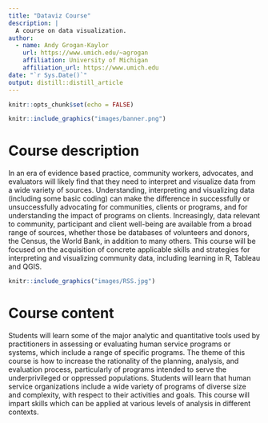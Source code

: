 ```yaml
---
title: "Dataviz Course"
description: |
  A course on data visualization.
author:
  - name: Andy Grogan-Kaylor
    url: https://www.umich.edu/~agrogan
    affiliation: University of Michigan
    affiliation_url: https://www.umich.edu
date: "`r Sys.Date()`"
output: distill::distill_article
---
```


```r

knitr::opts_chunk$set(echo = FALSE)

```

```r

knitr::include_graphics("images/banner.png")

```

# Course description

In an era of evidence based practice, community workers, advocates, and evaluators will likely find that they need to interpret and visualize data from a wide variety of sources. Understanding, interpreting and visualizing data (including some basic coding) can make the difference in successfully or unsuccessfully advocating for communities, clients or programs, and for understanding the impact of programs on clients. Increasingly, data relevant to community, participant and client well-being are available from a broad range of sources, whether those be databases of volunteers and donors, the Census, the World Bank, in addition to many others. This course will be focused on the acquisition of concrete applicable skills and strategies for interpreting and visualizing community data, including learning in R, Tableau and QGIS.

<aside>
```r

knitr::include_graphics("images/RSS.jpg")

```
</aside>

# Course content

Students will learn some of the major analytic and quantitative tools used by practitioners in assessing or evaluating human service programs or systems, which include a range of specific programs. The theme of this course is how to increase the rationality of the planning, analysis, and evaluation process, particularly of programs intended to serve the underprivileged or oppressed populations. Students will learn that human service organizations include a wide variety of programs of diverse size and complexity, with respect to their activities and goals. This course will impart skills which can be applied at various levels of analysis in different contexts.











